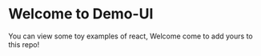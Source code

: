 # Welcome to Demo-UI

You can view some toy examples of react, Welcome come to add yours to this repo!

